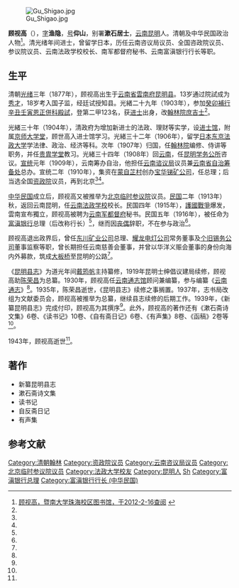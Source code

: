 [[File:Gu_Shigao.jpg|thumb]]

'''顾视高'''（{{bd|1877年||1943年|}}），[[表字|字]]'''渔隐'''，[[号|号]]'''仰山'''，别署'''漱石居士'''，[[云南|云南]][[昆明|昆明]]人。清朝及中华民国政治人物<ref name=jndx>[http://overseasdb.jnu.edu.cn/renwuziliao/2011-11-28/2731.html 顾视高，暨南大学珠海校区图书馆，于2012-2-16查阅] {{webarchive|url=https://web.archive.org/web/20130826072012/http://overseasdb.jnu.edu.cn/renwuziliao/2011-11-28/2731.html |date=2013-08-26 }}</ref>。清光绪年间进士，曾留学日本，历任云南咨议局议员、全国咨政院议员、参议院议员、云南法政学校校长、南军都督府秘书、云南富滇银行行长等职。

==生平==
清朝[[光绪|光绪]]三年（1877年），顾视高出生于[[云南省_(清)|云南省]][[雲南府|雲南府]][[昆明县|昆明县]]。13岁通过院試成为[[秀才|秀才]]，18岁考入国子监，经廷试授知县。光緒二十九年（1903年），参加[[清光緒二十九年癸卯補行辛丑壬寅恩正併科貢士進士列表|癸卯補行辛丑壬寅恩正併科殿試]]，登第二甲123名，获[[进士|进士]]出身，改[[翰林院|翰林院]][[翰林院庶吉士|庶吉士]]<ref name="云南纸币" />{{rp|98}}。

光緒三十年（1904年），清政府为增加新进士的法政、理财等实学，设[[进士馆|进士馆]]，附属[[京师大学堂|京师大学堂]]，顾世高入进士馆学习。光緒三十二年（1906年），留学[[日本|日本]][[东京|东京]][[法政大学|法政大学]]学法律、政治、经济等科。次年（1907年）归国，任[[翰林院|翰林院]]编修、侍讲等职务，并任[[贵胄学堂|贵胄学堂]]教习。光緒三十四年（1908年）回[[云南|云南]]，任[[昆明学务公所|昆明学务公所]]咨议。[[宣统|宣统]]元年（1909年），云南筹办自治，他担任[[云南谘议局|云南谘议局]]议员兼[[云南省自治筹备处|云南省自治筹备处]]总办。宣统二年（1910年），集资在[[蒙自|蒙自]][[芷村镇|芷村]]创办[[宝华锑矿公司|宝华锑矿公司]]，任总理；后当选全国[[资政院|资政院]]议员，再到北京<ref name=jndx/><ref name="云南纸币" />{{rp|98}}。

[[中华民国|中华民国]]成立后，顾视高又被推举为[[北京临时参议院|北京临时参议院]]议员。[[民国纪年|民国]]二年（1913年）秋，返回云南昆明，任[[云南法政学校|云南法政学校]]校长。民国四年（1915年），[[護國戰爭|護國戰爭]]爆发，雲南宣布獨立，顾视高被聘为[[云南军都督府|云南军都督府]]秘书。民国五年（1916年），被任命为[[富滇银行_(中华民国)|富滇银行]]总理（后改称行长）<ref name="云南纸币" />{{rp|95}}，继而因[[喪偶|丧偶]]辞职，不在参与政治<ref name="云南纸币" />{{rp|98}}。

顾视高退出政界后，曾任[[东川矿业公司|东川矿业公司]]总理、[[耀龙电灯公司|耀龙电灯公司]]常务董事及[[个旧锡务公司|个旧锡务公司]]董事监察等职，曾长期担任云南慈善会董事，并曾以华洋义赈会董事的身份向海内外募款，筑成[[大板桥街道|大板桥]]至昆明的公路<ref name="云南纸币" />{{rp|98}}。

《[[昆明县志|昆明县志]]》为道光年间[[戴筠帆|戴筠帆]]主持纂修，1919年昆明士绅倡议建局续修，顾视高助[[陈荣昌|陈荣昌]]为总纂。1930年，顾视高任[[云南通志馆|云南通志馆]]顾问兼编纂，参与编纂《[[云南通志|云南通志]]》<ref name=jndx/>。1935年，陈荣昌逝世，《昆明县志》续修之事搁置。1937年，志书局改组为文献委员会，顾视高被推举为总纂，继续县志续修的后期工作。1939年，《新纂昆明县志》完成付印，顾视高为其撰序<ref name="云南纸币" />{{rp|98}}。此外，顾视高的著作还有《漱石斋诗文集》6卷、《读书记》10卷、《自有斋日记》6卷、《有声集》8卷、《函稿》2卷等<ref name="云南纸币" />{{rp|98}}。

1943年，顾视高逝世<ref name=jndx/>。

==著作==
*新纂昆明县志
*漱石斋诗文集
*读书记
*自反斋日记
*有声集

==参考文献==
{{reflist|30em|refs=
<ref name="云南纸币">{{cite book |author1=范昌明 |author2=苏骏 |title=云南纸币 |date=2016-11 |publisher=云南人民出版社 |isbn=9787222150508}}</ref>
}}

{{光緒二十九年癸卯科殿試金榜}}
{{資政院議員}}
{{第一次北京臨時參議院}}
{{DEFAULTSORT:Gu顾}}
[[Category:清朝翰林|Category:清朝翰林]]
[[Category:资政院议员|Category:资政院议员]]
[[Category:云南咨议局议员|Category:云南咨议局议员]]
[[Category:北京临时参议院议员|Category:北京临时参议院议员]]
[[Category:法政大学校友|Category:法政大学校友]]
[[Category:昆明人|Category:昆明人]]
[[Category:顾姓|Sh]]
[[Category:富滇银行总理|Category:富滇银行总理]]
[[Category:富滇银行行长_(中华民国)|Category:富滇银行行长 (中华民国)]]
